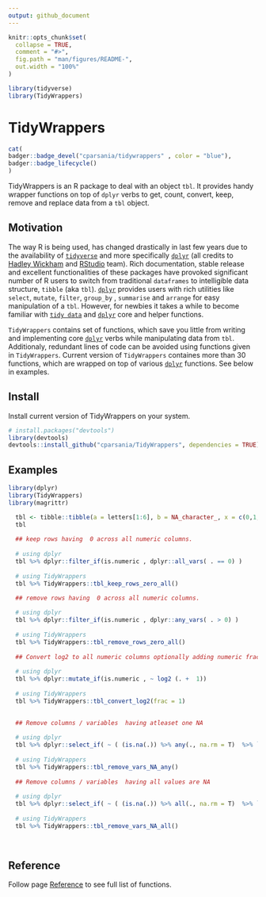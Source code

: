 ```yaml
---
output: github_document
---
```


<!-- README.md is generated from README.Rmd. Please edit that file -->

```r
knitr::opts_chunk$set(
  collapse = TRUE,
  comment = "#>",
  fig.path = "man/figures/README-",
  out.width = "100%"
)
```

<!-- load libraries -->
```r
library(tidyverse)
library(TidyWrappers)
```

# TidyWrappers 

<!-- badges: start -->
```r
cat(
badger::badge_devel("cparsania/tidywrappers" , color = "blue"),
badger::badge_lifecycle()
)

```

<!-- badges: end -->

TidyWrappers is an R package to deal with an object `tbl`. It provides handy wrapper functions on top of `dplyr` verbs to get, count, convert, keep, remove and replace data from a `tbl` object.  


## Motivation

The way R is being used, has changed drastically in last few years due to the availability of [`tidyverse`](https://www.tidyverse.org/packages/){target="_blank"} and more specifically [`dplyr`](https://dplyr.tidyverse.org){target="_blank"} (all credits to [Hadley Wickham](http://hadley.nz) and [RStudio](https://rstudio.com) team). Rich documentation, stable release and excellent functionalities of these packages have provoked significant number of R users to switch from traditional `dataframes` to intelligible data structure, `tibble` (aka `tbl`). [`dplyr`](https://dplyr.tidyverse.org){target="_blank"} provides users with rich utilities like `select`, `mutate`, `filter`, `group_by` , `summarise` and `arrange` for easy manipulation of a `tbl`.  However, for newbies it takes a while to become familiar with [`tidy data`](https://vita.had.co.nz/papers/tidy-data.pdf){target="_blank"} and [`dplyr`](https://dplyr.tidyverse.org){target="_blank"} core and helper functions.  

`TidyWrappers` contains set of functions, which save you little from writing and implementing  core [`dplyr`](https://dplyr.tidyverse.org){target="_blank"} verbs while manipulating data from `tbl`. Additionaly, redundant lines of code can be avoided using functions given in `TidyWrappers`. Current version of `TidyWrappers` containes more than 30 functions, which are wrapped on top of various [`dplyr`](https://dplyr.tidyverse.org){target="_blank"} functions. See below in examples.

## Install

Install current version of TidyWrappers on your system.

```r
# install.packages("devtools")
library(devtools)
devtools::install_github("cparsania/TidyWrappers", dependencies = TRUE)

```



## Examples 
```r
library(dplyr)
library(TidyWrappers)
library(magrittr)

  tbl <- tibble::tibble(a = letters[1:6], b = NA_character_, x = c(0,1,2,0,0,NA) , y = c(0,1,2,0,3,5) , z = c(0,1,2,0,3,5) )
  tbl
  
  ## keep rows having  0 across all numeric columns. 
  
  # using dplyr
  tbl %>% dplyr::filter_if(is.numeric , dplyr::all_vars( . == 0) )
  
  # using TidyWrappers
  tbl %>% TidyWrappers::tbl_keep_rows_zero_all()

  ## remove rows having  0 across all numeric columns. 
  
  # using dplyr 
  tbl %>% dplyr::filter_if(is.numeric , dplyr::any_vars( . > 0) )
  
  # using TidyWrappers 
  tbl %>% TidyWrappers::tbl_remove_rows_zero_all()
  
  ## Convert log2 to all numeric columns optionally adding numeric fraction to original values. 
  
  # using dplyr 
  tbl %>% dplyr::mutate_if(is.numeric , ~ log2 (. +  1))
 
  # using TidyWrappers
  tbl %>% TidyWrappers::tbl_convert_log2(frac = 1)

  
  ## Remove columns / variables  having atleaset one NA
  
  # using dplyr
  tbl %>% dplyr::select_if( ~ ( (is.na(.)) %>% any(., na.rm = T)  %>% `!`) ) 
  
  # using TidyWrappers
  tbl %>% TidyWrappers::tbl_remove_vars_NA_any()
  
  ## Remove columns / variables  having all values are NA
  
  # using dplyr
  tbl %>% dplyr::select_if( ~ ( (is.na(.)) %>% all(., na.rm = T)  %>% `!`) ) 
  
  # using TidyWrappers
  tbl %>% TidyWrappers::tbl_remove_vars_NA_all()
  
  
```

## Reference

Follow page [Reference](https://cparsania.github.io/TidyWrappers/reference/) to see full list of functions. 

